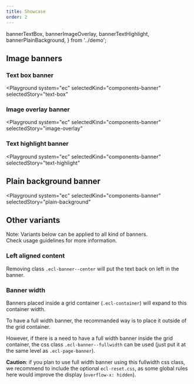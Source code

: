 ```yaml
---
title: Showcase
order: 2
---
```


  bannerTextBox,
  bannerImageOverlay,
  bannerTextHighlight,
  bannerPlainBackground,
} from '../demo';

## Image banners

### Text box banner

<Playground
  system="ec"
  selectedKind="components-banner"
  selectedStory="text-box"
>
  <Html markup={bannerTextBox} />
</Playground>

### Image overlay banner

<Playground
  system="ec"
  selectedKind="components-banner"
  selectedStory="image-overlay"
>
  <Html markup={bannerImageOverlay} />
</Playground>

### Text highlight banner

<Playground
  system="ec"
  selectedKind="components-banner"
  selectedStory="text-highlight"
>
  <Html markup={bannerTextHighlight} />
</Playground>

## Plain background banner

<Playground
  system="ec"
  selectedKind="components-banner"
  selectedStory="plain-background"
>
  <Html markup={bannerPlainBackground} />
</Playground>

## Other variants

Note: Variants below can be applied to all kind of banners.  
Check usage guidelines for more information.

### Left aligned content

Removing class `.ecl-banner--center` will put the text back on left in the banner.

### Banner width

Banners placed inside a grid container (`.ecl-container`) will expand to this container width.

To have a full width banner, the recommanded way is to place it outside of the grid container.

However, if there is a need to have a full width banner inside the grid container, the css class `.ecl-banner--fullwidth` can be used (just put it at the same level as `.ecl-page-banner`).

**Caution**: if you plan to use full width banner using this fullwidth css class, we recommend to include the optional `ecl-reset.css`, as some global rules here would improve the display (`overflow-x: hidden`).
